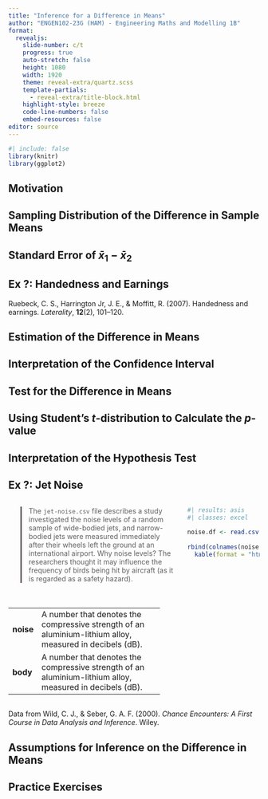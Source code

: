 ```yaml
---
title: "Inference for a Difference in Means"
author: "ENGEN102-23G (HAM) - Engineering Maths and Modelling 1B"
format:
  revealjs: 
    slide-number: c/t
    progress: true
    auto-stretch: false
    height: 1080
    width: 1920
    theme: reveal-extra/quartz.scss
    template-partials:
      - reveal-extra/title-block.html
    highlight-style: breeze
    code-line-numbers: false
    embed-resources: false
editor: source
---
```

  
```r
#| include: false
library(knitr)
library(ggplot2)
```

## Motivation

## Sampling Distribution of the Difference in Sample Means

## Standard Error of *x&#772;*~1~ &minus; *x&#772;*~2~

## [Ex ?:]{.red} Handedness and Earnings

::: {.aside}
Ruebeck, C. S., Harrington Jr, J. E., & Moffitt, R. (2007). Handedness and earnings. *Laterality*, **12**(2), 101--120.
:::

## Estimation of the Difference in Means

## Interpretation of the Confidence Interval

## Test for the Difference in Means

## Using Student's *t*-distribution to Calculate the *p*-value

## Interpretation of the Hypothesis Test

## [Ex ?:]{.red} Jet Noise

::::: {.columns}
:::: {.column width="70%"}
<blockquote style="border-left: 0.25em solid #685f5f;">
The `jet-noise.csv` file describes a study investigated the noise levels of a random sample of wide-bodied jets, and narrow-bodied jets were measured immediately after their wheels left the ground at an international airport. Why noise levels? The researchers thought it may influence the frequency of birds being hit by aircraft (as it is regarded as a safety hazard).
</blockquote>

::: {.fragment fragment-index=1 .orchid-table style="font-size: 0.9em; margin-top: 50px; width: 90%;"}
+:----------+:----------------------------------------------------------------------------------------------------------------------------+
| **noise** | A number that denotes the compressive strength of an aluminium-lithium alloy, measured in decibels (dB). 
+-----------+-----------------------------------------------------------------------------------------------------------------------------+
| **body**  | A number that denotes the compressive strength of an aluminium-lithium alloy, measured in decibels (dB). 
+-----------+-----------------------------------------------------------------------------------------------------------------------------+
:::
::::
:::: {.column width="30%" .fragment fragment-index=0}
```r
#| results: asis
#| classes: excel

noise.df <- read.csv("datasets/jet-noise.csv")
 
rbind(colnames(noise.df), head(noise.df, n = 14), rep("...", ncol(noise.df))) |>
  kable(format = "html", row.names = TRUE, col.names = LETTERS[1:ncol(noise.df)])
```
::::
:::::

::: {.aside}
Data from Wild, C. J., & Seber, G. A. F. (2000). *Chance Encounters: A First Course in Data Analysis and Inference*. Wiley.
:::

##

## Assumptions for Inference on the Difference in Means

## Practice Exercises {visibility="uncounted"}
